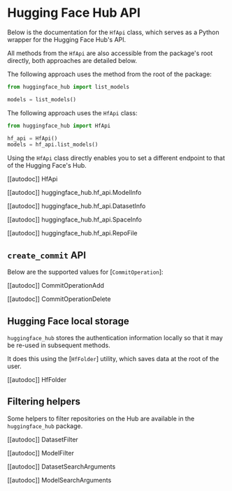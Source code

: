 # Hugging Face Hub API

Below is the documentation for the `HfApi` class, which serves as a Python wrapper for the Hugging Face
Hub's API.

All methods from the `HfApi` are also accessible from the package's root directly, both approaches are detailed
below.

The following approach uses the method from the root of the package:

```python
from huggingface_hub import list_models

models = list_models()
```

The following approach uses the `HfApi` class:

```python
from huggingface_hub import HfApi

hf_api = HfApi()
models = hf_api.list_models()
```

Using the `HfApi` class directly enables you to set a different endpoint to that of the Hugging Face's Hub.

[[autodoc]] HfApi

[[autodoc]] huggingface_hub.hf_api.ModelInfo

[[autodoc]] huggingface_hub.hf_api.DatasetInfo

[[autodoc]] huggingface_hub.hf_api.SpaceInfo

[[autodoc]] huggingface_hub.hf_api.RepoFile

## `create_commit` API

Below are the supported values for [`CommitOperation`]:

[[autodoc]] CommitOperationAdd

[[autodoc]] CommitOperationDelete

## Hugging Face local storage

`huggingface_hub` stores the authentication information locally so that it may be re-used in subsequent
methods.

It does this using the [`HfFolder`] utility, which saves data at the root of the user.

[[autodoc]] HfFolder

## Filtering helpers

Some helpers to filter repositories on the Hub are available in the `huggingface_hub` package.

[[autodoc]] DatasetFilter

[[autodoc]] ModelFilter

[[autodoc]] DatasetSearchArguments

[[autodoc]] ModelSearchArguments
